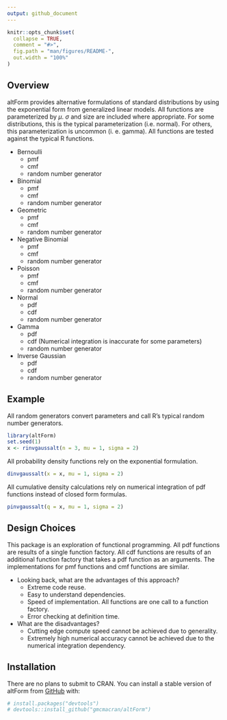 ```yaml
---
output: github_document
---
```


<!-- README.md is generated from README.Rmd. Please edit that file -->

```r
knitr::opts_chunk$set(
  collapse = TRUE,
  comment = "#>",
  fig.path = "man/figures/README-",
  out.width = "100%"
)
```

## Overview

<!-- badges: start -->
<!-- badges: end -->

altForm provides alternative formulations of standard distributions by using the exponential form from generalized linear models. All functions are parameterized by $\mu$. $\sigma$ and size are included where appropriate. For some distributions, this is the typical parameterization (i.e. normal). For others, this parameterization is uncommon (i. e. gamma). All functions are tested against the typical R functions.

* Bernoulli
  + pmf
  + cmf
  + random number generator

* Binomial
  + pmf
  + cmf
  + random number generator
  
* Geometric
  + pmf
  + cmf
  + random number generator
  
* Negative Binomial
  + pmf
  + cmf
  + random number generator
  
* Poisson 
  + pmf
  + cmf
  + random number generator

* Normal
  + pdf
  + cdf
  + random number generator

* Gamma
  + pdf
  + cdf (Numerical integration is inaccurate for some parameters)
  + random number generator
  
* Inverse Gaussian
  + pdf
  + cdf
  + random number generator

## Example

All random generators convert parameters and call R's typical random number generators.

```r
library(altForm)
set.seed(1)
x <- rinvgaussalt(n = 3, mu = 1, sigma = 2)
```

All probability density functions rely on the exponential formulation.

```r
dinvgaussalt(x = x, mu = 1, sigma = 2)
```

All cumulative density calculations rely on numerical integration of pdf functions instead of closed form formulas.

```r
pinvgaussalt(q = x, mu = 1, sigma = 2)
```

## Design Choices

This package is an exploration of functional programming. All pdf functions are results of a single function factory. All cdf functions are results of an additional function factory that takes a pdf function as an arguments. The implementations for pmf functions and cmf functions are similar. 

* Looking back, what are the advantages of this approach?
  + Extreme code reuse.
  + Easy to understand dependencies.
  + Speed of implementation. All functions are one call to a function factory.
  + Error checking at definition time.
  
* What are the disadvantages?
  + Cutting edge compute speed cannot be achieved due to generality.
  + Extremely high numerical accuracy cannot be achieved due to the numerical integration dependency.

## Installation

There are no plans to submit to CRAN. You can install a stable version of altForm from [GitHub](https://github.com/) with:

```r
# install.packages("devtools")
# devtools::install_github("gmcmacran/altForm")
```
